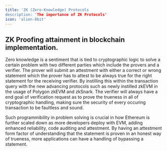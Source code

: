 ```yaml
---
title: 'ZK (Zero-Knowledge) Protocols
description: 'The importance of ZK Protocols'
icon: 'alien-8bit'
---
```


## ZK Proofing attainment in blockchain implementation.
Zero knowledge is a sentiment that is tied to cryptographic logic to solve a certain problem with two different parties which include the provers and a verifier.
The prover will submit an attestment with either a correct or wrong statement which the prover has to attest to be always true for the right statement for the receiving verifier. By instilling this within the transaction query with the new advancing protocols such as newly instilled zkEVM in the usage of Polygon zkEVM and zkSnark.
The verifier will always have a end goal of verification request as to prove the trueness in all of cryptographic handling, making sure the security of every occuring transaction to be faultless and sound.

Such programmibility in problem solving is crucial in how Ethereum is further scaled down as more developers deploy with EVM, adding enhanced reliability, code auditing and attestment. By having an attestment form factor of understanding that the statement is proven in an honest way of trueness, more applications can have a handling of bypassing a statement.
